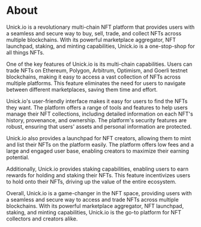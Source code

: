 # About

Unick.io is a revolutionary multi-chain NFT platform that provides users with a seamless and secure way to buy, sell, trade, 
and collect NFTs across multiple blockchains. With its powerful marketplace aggregator, NFT launchpad, staking, and minting 
capabilities, Unick.io is a one-stop-shop for all things NFTs.

One of the key features of Unick.io is its multi-chain capabilities. Users can trade NFTs on Ethereum, Polygon, Arbitrum, Optimism, 
and Goerli testnet blockchains, making it easy to access a vast collection of NFTs across multiple platforms. This feature eliminates the 
need for users to navigate between different marketplaces, saving them time and effort.

Unick.io's user-friendly interface makes it easy for users to find the NFTs they want. The platform offers a range of tools and 
features to help users manage their NFT collections, including detailed information on each NFT's history, provenance, and 
ownership. The platform's security features are robust, ensuring that users' assets and personal information are protected.

Unick.io also provides a launchpad for NFT creators, allowing them to mint and list their NFTs on the platform easily. 
The platform offers low fees and a large and engaged user base, enabling creators to maximize their earning potential.

Additionally, Unick.io provides staking capabilities, enabling users to earn rewards for holding and staking their NFTs. 
This feature incentivizes users to hold onto their NFTs, driving up the value of the entire ecosystem.

Overall, Unick.io is a game-changer in the NFT space, providing users with a seamless and secure way to access and trade NFTs 
across multiple blockchains. With its powerful marketplace aggregator, NFT launchpad, staking, and minting capabilities, 
Unick.io is the go-to platform for NFT collectors and creators alike.




